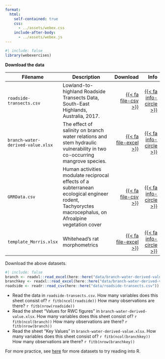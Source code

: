 ```yaml
---
format: 
  html:
    self-contained: true
    css: 
      - ../assets/webex.css
    include-after-body: 
      - ../assets/webex.js
---
```


```r
#| include: false
library(webexercises)
```

**Download the data**



Filename |  Description | Download | Info
------ | -------------|  ---: | ---:
`roadside-transects.csv` | Lowland-to-highland Roadside Transects Data, South-East Highlands, Australia, 2017. | <a href='data/roadside-transects.csv' download>{{< fa file-csv >}}</a> | [{{< fa info-circle >}}](https://datacommons.anu.edu.au/DataCommons/rest/display/anudc:5861?layout=def:display){target="_blank"}
`branch-water-derived-value.xlsx` | The effect of salinity on branch water relations and stem hydraulic vulnerability in two co-occurring mangrove species. | <a href='data/branch-water-derived-value.xlsx' download>{{< fa file-excel >}}</a> | [{{< fa info-circle >}}](https://datacommons.anu.edu.au/DataCommons/rest/display/anudc:6254?layout=def%3adisplay){target="_blank"}
`GRRData.csv` | Human activities modulate reciprocal effects of a subterranean ecological engineer rodent, Tachyoryctes macrocephalus, on Afroalpine vegetation cover | <a href='data/GRRData.csv' download>{{< fa file-csv >}}</a> | [{{< fa info-circle >}}](https://zenodo.org/records/8140726){target="_blank"} |
`template_Morris.xlsx` | Whitehead's rat morphometrics | <a href='data/template_Morris.xlsx' download>{{< fa file-excel >}}</a> | [{{< fa info-circle >}}](https://zenodo.org/records/1237733){target="_blank"} |



Download the above datasets.

```r
#| include: false
branch <- readxl::read_excel(here::here("data/branch-water-derived-value.xlsx"), sheet = "Values for RWC figures")
branchkey <- readxl::read_excel(here::here("data/branch-water-derived-value.xlsx"), sheet = "Key Values", skip = 1)
roadside <- readr::read_csv(here::here("data/roadside-transects.csv"))
```




- Read the data in `roadside-transects.csv`. How many variables does this sheet consist of? `r fitb(ncol(roadside))` How many observations are there? `r fitb(nrow(roadside))`
- Read the sheet "Values for RWC figures" in `branch-water-derived-value.xlsx`. How many variables does this sheet consist of? `r fitb(ncol(branch))` How many observations are there? `r fitb(nrow(branch))`
- Read the sheet "Key Values" in `branch-water-derived-value.xlsx`. How many variables does this sheet consist of? `r fitb(ncol(branchkey))` How many observations are there? `r fitb(nrow(branchkey))`

For more practice, see [here](https://coatless.github.io/raw-data/) for more datasets to try reading into R.

